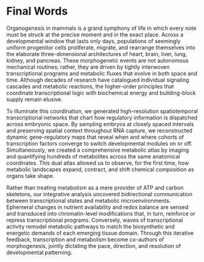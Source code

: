 # Final Words

Organogenesis in mammals is a grand symphony of life in which every note must be struck at the precise moment and in the exact place. Across a developmental window that lasts only days, populations of seemingly uniform progenitor cells proliferate, migrate, and rearrange themselves into the elaborate three-dimensional architectures of heart, brain, liver, lung, kidney, and pancreas. These morphogenetic events are not autonomous mechanical routines; rather, they are driven by tightly interwoven transcriptional programs and metabolic fluxes that evolve in both space and time. Although decades of research have catalogued individual signaling cascades and metabolic reactions, the higher-order principles that coordinate transcriptional logic with biochemical energy and building-block supply remain elusive.

To illuminate this coordination, we generated high-resolution spatiotemporal transcriptional networks that chart how regulatory information is dispatched across embryonic space. By sampling embryos at closely spaced intervals and preserving spatial context throughout RNA capture, we reconstructed dynamic gene-regulatory maps that reveal when and where cohorts of transcription factors converge to switch developmental modules on or off. Simultaneously, we created a comprehensive metabolic atlas by imaging and quantifying hundreds of metabolites across the same anatomical coordinates. This dual atlas allowed us to observe, for the first time, how metabolic landscapes expand, contract, and shift chemical composition as organs take shape.

Rather than treating metabolism as a mere provider of ATP and carbon skeletons, our integrative analysis uncovered bidirectional communication between transcriptional states and metabolic microenvironments. Ephemeral changes in nutrient availability and redox balance are sensed and transduced into chromatin-level modifications that, in turn, reinforce or repress transcriptional programs. Conversely, waves of transcriptional activity remodel metabolic pathways to match the biosynthetic and energetic demands of each emerging tissue domain. Through this iterative feedback, transcription and metabolism become co-authors of morphogenesis, jointly dictating the pace, direction, and resolution of developmental patterning.


